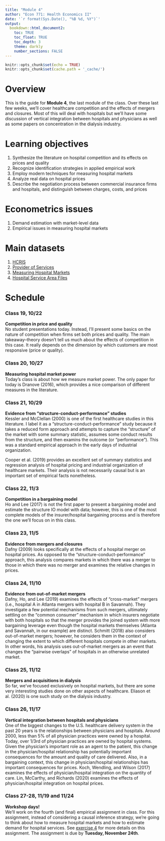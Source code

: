 ```yaml
---
title: "Module 4"
author: "Econ 771: Health Economics II"
date: '`r format(Sys.Date(), "%B %d, %Y")`'
output: 
  bookdown::html_document2:
    toc: TRUE
    toc_float: TRUE
    toc_depth: 3
    theme: darkly
    number_sections: FALSE
---
```


```r
knitr::opts_chunk$set(echo = TRUE)
knitr::opts_chunk$set(cache.path = '_cache/')
```

# Overview 
This is the guide for **Module 4**, the last module of the class. Over these last few weeks, we'll cover healthcare competition and the effects of mergers and closures. Most of this will deal with hospitals but we'll have some discussion of vertical integration between hospitals and physicians as well as some papers on concentration in the dialysis industry.


# Learning objectives
1. Synthesize the literature on hospital competition and its effects on prices and quality
2. Recognize identification strategies in applied empirical work
3. Employ modern techniques for measuring hospital markets
4. Analyze real data on hospital prices
5. Describe the negotiation process between commercial insurance firms and hospitals, and distinguish between charges, costs, and prices


# Econometrics issues
1. Demand estimation with market-level data
2. Empirical issues in measuring hospital markets


# Main datasets
1. [HCRIS](https://github.com/imccart/HCRIS)
2. [Provider of Services](https://github.com/asacarny/provider-of-services)
3. [Measuring Hospital Markets](https://github.com/graveja0/health-care-markets)
4. [Hospital Service Area Files](https://www.cms.gov/Research-Statistics-Data-and-Systems/Statistics-Trends-and-Reports/Hospital-Service-Area-File/index)



# Schedule

### Class 19, 10/22
**Competition in price and quality**<br>
No student presentations today. Instead, I'll present some basics on the nature of competition when firms set both prices and quality. The main takeaway--theory doesn't tell us much about the effects of competition in this case. It really depends on the dimension by which customers are most responsive (price or quality).

### Class 20, 10/27
**Measuring hospital market power**<br>
Today's class is about how we measure market power. The only paper for today is Dranove (2016), which provides a nice comparison of different measures in the literature.


### Class 21, 10/29
**Evidence from "structure-conduct-performance" studies**<br>
Kessler and McClellan (2000) is one of the first healthcare studies in this literature. I label it as a "structure-conduct-performance" study because it takes a reduced form approach and attempts to capture the "structure" of the market with some summary statistic, assumes some conduct results from the structure, and then examins the outcome (or "performance"). This was a standard empirical approach in the early days of industrial organization. 

Cooper et al. (2019) provides an excellent set of summary statistics and regression analysis of hospital pricing and industrial organization of healthcare markets. Their analysis is not necessarily causal but is an important set of empirical facts nonetheless. 


### Class 22, 11/3
**Competition in a bargaining model**<br>
Ho and Lee (2017) is not the first paper to present a bargaining model and estimate the structure IO model with data; however, this is one of the most complete models of the insurer/hospital bargaining process and is therefore the one we'll focus on in this class.


### Class 23, 11/5
**Evidence from mergers and closures**<br>
Dafny (2009) looks specifically at the effects of a hospital merger on hospital prices. As opposed to the "structure-conduct-performance" approach, this analysis compares markets in which there was a merger to those in which there was no merger and examines the relative changes in prices. 


### Class 24, 11/10
**Evidence from out-of-market mergers**<br>
Dafny, Ho, and Lee (2019) examines the effects of "cross-market" mergers (i.e., hospital A in Atlanta mergers with hospital B in Savannah). They investigate a few potential mechanisms from such mergers, ultimately settling on the "common consumer" mechanism in which insurers negotiate with both hospitals so that the merger provides the joined system with more bargaining leverage even though the hospital markets themselves (Atlanta and Savannah, in our example) are distinct. Schmitt (2018) also considers out-of-market mergers; however, he considers them in the context of changing the extent to which different hospitals compete in other markets. In other words, his analysis uses out-of-market mergers as an event that changes the "pairwise overlaps" of hospitals in an otherwise unrelated market. 

### Class 25, 11/12
**Mergers and acquisitions in dialysis**<br>
So far, we've focused exclusively on hospital markets, but there are some very interesting studies done on other aspects of healthcare. Eliason et al. (2020) is one such study on the dialysis industry.

### Class 26, 11/17
**Vertical integration between hospitals and physicians**<br>
One of the biggest changes to the U.S. healthcare delivery system in the past 20 years is the relationships between physicians and hospitals. Around 2000, less than 5% of all physician practices were owned by a hospital. Today, over 1/3rd of physician practices are owned by hospital systems. Given the physician's important role as an agent to the patient, this change in the physician/hospital relationship has potentially important consequences for the amount and quality of care delivered. Also, in a bargaining context, this change in physician/hospital relationships has important consequences for prices.  Koch, Wendling, and Wilson (2017) examines the effects of physician/hospital integration on the quantity of care. Lin, McCarthy, and Richards (2020) examines the effects of physician/hospital integration on hospital prices.

### Class 27-28, 11/19 and 11/24
**Workshop days!**<br>
We'll work on the fourth (and final) empirical assignment in class. For this assignment, instead of considering a causal inference strategy, we're going to think about how to measure hospital markets and how to estimate demand for hospital services. See [exercise 4](https://imccart.github.io/Econ-771/assignments/exercise4.html) for more details on this assignment. The assignment is due by **Tuesday, November 24th**.






